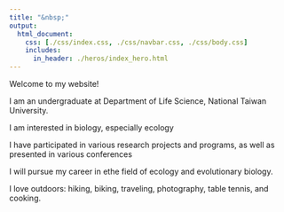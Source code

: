 ```yaml
---
title: "&nbsp;"
output:
  html_document:
    css: [./css/index.css, ./css/navbar.css, ./css/body.css]
    includes:
      in_header: ./heros/index_hero.html
---
```


Welcome to my website!

I am an undergraduate at Department of Life Science, National Taiwan University.

I am interested in biology, especially ecology

I have participated in various research projects and programs, as well as presented in various conferences

I will pursue my career in ethe field of ecology and evolutionary biology.

I love outdoors: hiking, biking, traveling, photography, table tennis, and cooking.

